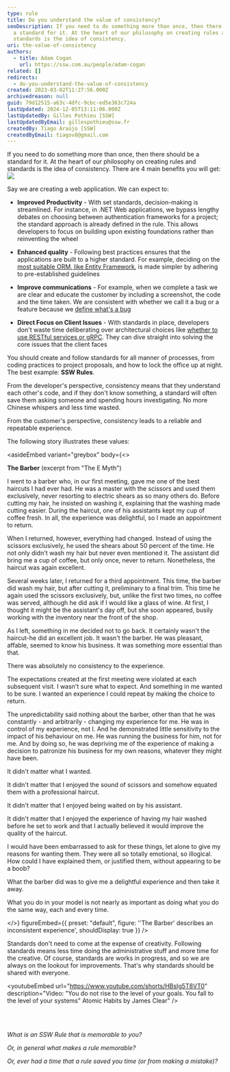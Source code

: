 ```yaml
---
type: rule
title: Do you understand the value of consistency?
seoDescription: If you need to do something more than once, then there should be
  a standard for it. At the heart of our philosophy on creating rules and
  standards is the idea of consistency.
uri: the-value-of-consistency
authors:
  - title: Adam Cogan
    url: https://ssw.com.au/people/adam-cogan
related: []
redirects:
  - do-you-understand-the-value-of-consistency
created: 2023-03-02T11:27:56.000Z
archivedreason: null
guid: 79d12515-a63c-4dfc-9cbc-ed5e363c724a
lastUpdated: 2024-12-05T13:11:06.000Z
lastUpdatedBy: Gilles Pothieu [SSW]
lastUpdatedByEmail: gillespothieu@ssw.fr
createdBy: Tiago Araújo [SSW]
createdByEmail: tiagov8@gmail.com
---
```


If you need to do something more than once, then there should be a standard for it. At the heart of our philosophy on creating rules and standards is the idea of consistency. There are 4 main benefits you will get:
![](consitency.png)

Say we are creating a web application. We can expect to:

* **Improved Productivity** - With set standards, decision-making is streamlined. For instance, in .NET Web applications, we bypass lengthy debates on choosing between authentication frameworks for a project; the standard approach is already defined in the rule. This allows developers to focus on building upon existing foundations rather than reinventing the wheel

* **Enhanced quality** - Following best practices ensures that the applications are built to a higher standard. For example, deciding on the [most suitable ORM, like Entity Framework](/why-to-use-entity-framework), is made simpler by adhering to pre-established guidelines

* **Improve communications** - For example, when we complete a task we are clear and educate the customer by including a screenshot, the code and the time taken. We are consistent with whether we call it a bug or a feature because we [define what's a bug](/definition-of-a-bug)

* **Direct Focus on Client Issues** - With standards in place, developers don't waste time deliberating over architectural choices like [whether to use RESTful services or gRPC](/choose-the-right-api-tech). They can dive straight into solving the core issues that the client faces

You should create and follow standards for all manner of processes, from coding practices to project proposals, and how to lock the office up at night. The best example: **SSW Rules**.

From the developer's perspective, consistency means that they understand each other's code, and if they don't know something, a standard will often save them asking someone and spending hours investigating. No more Chinese whispers and less time wasted.

From the customer's perspective, consistency leads to a reliable and repeatable experience.

The following story illustrates these values:

<asideEmbed
  variant="greybox"
  body={<>
    
**The Barber** (excerpt from "The E Myth")

I went to a barber who, in our first meeting, gave me one of the best haircuts I had ever had. He was a master with the scissors and used them exclusively, never resorting to electric shears as so many others do. Before cutting my hair, he insisted on washing it, explaining that the washing made cutting easier. During the haircut, one of his assistants kept my cup of coffee fresh. In all, the experience was delightful, so I made an appointment to return.

When I returned, however, everything had changed. Instead of using the scissors exclusively, he used the shears about 50 percent of the time. He not only didn't wash my hair but never even mentioned it. The assistant did bring me a cup of coffee, but only once, never to return. Nonetheless, the haircut was again excellent.

Several weeks later, I returned for a third appointment. This time, the barber did wash my hair, but after cutting it, preliminary to a final trim. This time he again used the scissors exclusively, but, unlike the first two times, no coffee was served, although he did ask if I would like a glass of wine. At first, I thought it might be the assistant's day off, but she soon appeared, busily working with the inventory near the front of the shop.

As I left, something in me decided not to go back. It certainly wasn't the haircut-he did an excellent job. It wasn't the barber. He was pleasant, affable, seemed to know his business. It was something more essential than that.

There was absolutely no consistency to the experience.

The expectations created at the first meeting were violated at each subsequent visit. I wasn't sure what to expect. And something in me wanted to be sure. I wanted an experience I could repeat by making the choice to return.

The unpredictability said nothing about the barber, other than that he was constantly - and arbitrarily - changing my experience for me. He was in control of my experience, not I. And he demonstrated little sensitivity to the impact of his behaviour on me. He was running the business for him, not for me. And by doing so, he was depriving me of the experience of making a decision to patronize his business for my own reasons, whatever they might have been.

It didn't matter what I wanted.

It didn't matter that I enjoyed the sound of scissors and somehow equated them with a professional haircut.

It didn't matter that I enjoyed being waited on by his assistant.

It didn't matter that I enjoyed the experience of having my hair washed before he set to work and that I actually believed it would improve the quality of the haircut.

I would have been embarrassed to ask for these things, let alone to give my reasons for wanting them. They were all so totally emotional, so illogical. How could I have explained them, or justified them, without appearing to be a boob?

What the barber did was to give me a delightful experience and then take it away.

What you do in your model is not nearly as important as doing what you do the same way, each and every time.

  </>}
  figureEmbed={{
    preset: "default",
    figure: '\'The Barber\' describes an inconsistent experience',
    shouldDisplay: true
  }}
/>

Standards don't need to come at the expense of creativity. Following standards means less time doing the administrative stuff and more time for the creative. Of course, standards are works in progress, and so we are always on the lookout for improvements. That's why standards should be shared with everyone.

<youtubeEmbed url="https://www.youtube.com/shorts/HBsIg5T8VT0" description="Video: "You do not rise to the level of your goals. You fall to the level of your systems" Atomic Habits by James Clear" />

<br/>
<br/>

*What is an SSW Rule that is memorable to you?*

*Or, in general what makes a rule memorable?*

*Or, ever had a time that a rule saved you time (or from making a mistake)?*
